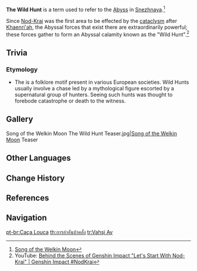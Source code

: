 {{Stub}}
{{Faction Infobox
|image        = Song of the Welkin Moon The Wild Hunt.png
|leader       = 
|subfaction   = 
|founder      = 
|base         = 
|region       = Snezhnaya
}}
'''The Wild Hunt''' is a term used to refer to the [[Abyss]] in [[Snezhnaya]].<ref>[[Song of the Welkin Moon]]</ref>

Since [[Nod-Krai]] was the first area to be effected by the [[cataclysm]] after [[Khaenri'ah]], the Abyssal forces that exist there are extraordinarily powerful; these forces gather to form an Abyssal calamity known as the "Wild Hunt".<ref>YouTube: [https://www.youtube.com/watch?v=NbDXwuUWxhY&ab_channel=GenshinImpact Behind the Scenes of Genshin Impact "Let's Start With Nod-Krai" | Genshin Impact #NodKrai]</ref>

==Trivia==
===Etymology===
*The {{W|Wild Hunt}} is a folklore motif present in various European societies. Wild Hunts usually involve a chase led by a mythological figure escorted by a supernatural group of hunters. Seeing such hunts was thought to forebode catastrophe or death to the witness.

==Gallery==
<gallery>
Song of the Welkin Moon The Wild Hunt Teaser.jpg|[[Song of the Welkin Moon]] Teaser
</gallery>

==Other Languages==
{{Other Languages
|en       = The Wild Hunt
|zhs      = 狂猎
|zhs_rm   = 
|zht      = 狂獵
|zht_rm   = 
|zh_tl    = Wild Hunt
|ja       = ワイルドハント
|ko       = 광란<->의 사냥
|ko_tl    = Wild Hunt
|es       = Cacería
|es_tl    = Hunt
|fr       = Chasse sauvage
|fr_tl    = Wild Hunt
|ru       = Дикая Охота
|ru_tl    = The Wild Hunt
|th       = การล่าอันบ้าคลั่ง
|th_rm    = 
|th_tl    = 
|vi       = Cuộc Săn Hoang Dã
|vi_tl    = 
|de       = Wilde Jagd
|de_tl    = Wild Hunt
|id       = Perburuan Liar
|id_tl    = The Wild Hunt
|pt       = Caça Louca
|pt_tl    = 
|tr       = Vahşi Av
|tr_tl    = 
|it       = Caccia selvaggia
|it_tl    = 
}}

==Change History==
{{Change History|introduced=5.5}}

==References==
{{Reflist}}

==Navigation==
{{Faction Navbox}}

[[pt-br:Caça Louca]]
[[th:การล่าอันบ้าคลั่ง]]
[[tr:Vahşi Av]]